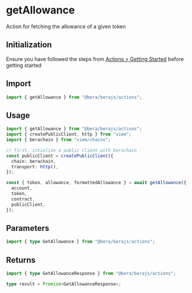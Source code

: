# getAllowance

Action for fetching the allowance of a given token

## Initialization

Ensure you have followed the steps from [Actions > Getting Started](/actions/getting-started) before getting started

## Import

```ts
import { getAllowance } from "@bera/berajs/actions";
```

## Usage

```ts
import { getAllowance } from "@bera/berajs/actions";
import { createPublicClient, http } from "viem";
import { berachain } from "viem/chains";

// first, intialize a public client with berachain
const publicClient = createPublicClient({
  chain: berachain,
  transport: http(),
});

const { token, allowance, formattedAllowance } = await getAllowance({
  account,
  token,
  contract,
  publicClient,
});
```

## Parameters

```ts
import { type GetAllowance } from "@bera/berajs/actions";
```

## Returns

```ts
import { type GetAllowanceResponse } from "@bera/berajs/actions";

type result = Promise<GetAllowanceResponse>;
```
